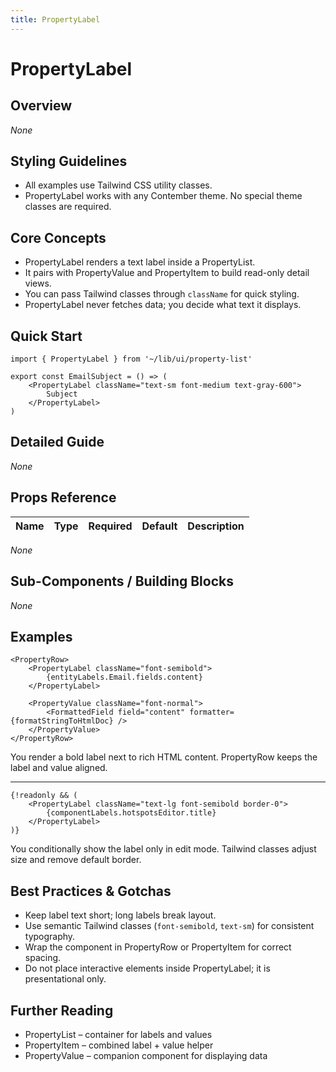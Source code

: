 ```yaml
---
title: PropertyLabel
---
```


<!-- Edited by human: false -->
<!-- Examples count: 4 -->
<!-- Source examples: 0 -->
<!-- Playground examples: 0 -->
<!-- External examples: 4 -->
<!-- Import examples: 4 -->

# PropertyLabel

## Overview
_None_

## Styling Guidelines
* All examples use Tailwind CSS utility classes.  
* PropertyLabel works with any Contember theme. No special theme classes are required.

## Core Concepts
* PropertyLabel renders a text label inside a PropertyList.  
* It pairs with PropertyValue and PropertyItem to build read-only detail views.  
* You can pass Tailwind classes through `className` for quick styling.  
* PropertyLabel never fetches data; you decide what text it displays.

## Quick Start
```tsx
import { PropertyLabel } from '~/lib/ui/property-list'

export const EmailSubject = () => (
	<PropertyLabel className="text-sm font-medium text-gray-600">
		Subject
	</PropertyLabel>
)
```

## Detailed Guide
_None_

## Props Reference
| Name | Type | Required | Default | Description |
|------|------|----------|---------|-------------|
_None_

## Sub-Components / Building Blocks
_None_

## Examples

```tsx
<PropertyRow>
	<PropertyLabel className="font-semibold">
		{entityLabels.Email.fields.content}
	</PropertyLabel>

	<PropertyValue className="font-normal">
		<FormattedField field="content" formatter={formatStringToHtmlDoc} />
	</PropertyValue>
</PropertyRow>
```
You render a bold label next to rich HTML content. PropertyRow keeps the label and value aligned.

---

```tsx
{!readonly && (
	<PropertyLabel className="text-lg font-semibold border-0">
		{componentLabels.hotspotsEditor.title}
	</PropertyLabel>
)}
```
You conditionally show the label only in edit mode. Tailwind classes adjust size and remove default border.

## Best Practices & Gotchas
* Keep label text short; long labels break layout.  
* Use semantic Tailwind classes (`font-semibold`, `text-sm`) for consistent typography.  
* Wrap the component in PropertyRow or PropertyItem for correct spacing.  
* Do not place interactive elements inside PropertyLabel; it is presentational only.

## Further Reading
* PropertyList – container for labels and values  
* PropertyItem – combined label + value helper  
* PropertyValue – companion component for displaying data

<!-- End of Generated Documentation -->